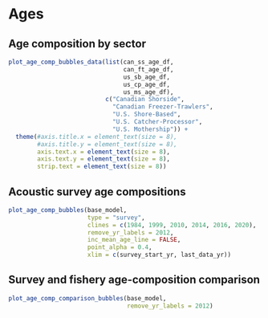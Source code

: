 # Ages
## Age composition by sector
```r

plot_age_comp_bubbles_data(list(can_ss_age_df,
                                can_ft_age_df,
                                us_sb_age_df,
                                us_cp_age_df,
                                us_ms_age_df),
                           c("Canadian Shorside",
                             "Canadian Freezer-Trawlers",
                             "U.S. Shore-Based",
                             "U.S. Catcher-Processor",
                             "U.S. Mothership")) +
  theme(#axis.title.x = element_text(size = 8),
        #axis.title.y = element_text(size = 8),
        axis.text.x = element_text(size = 8),
        axis.text.y = element_text(size = 8),
        strip.text = element_text(size = 8))
```

## Acoustic survey age compositions
```r

plot_age_comp_bubbles(base_model,
                      type = "survey",
                      clines = c(1984, 1999, 2010, 2014, 2016, 2020),
                      remove_yr_labels = 2012,
                      inc_mean_age_line = FALSE,
                      point_alpha = 0.4,
                      xlim = c(survey_start_yr, last_data_yr))
```

## Survey and fishery age-composition comparison
```r

plot_age_comp_comparison_bubbles(base_model,
                                 remove_yr_labels = 2012)
```

